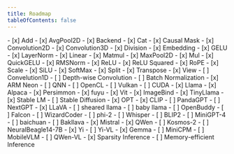 ```yaml
---
title: Roadmap
tableOfContents: false
---
```


<Card title="More OP" icon="random">
- [x] Add
- [x] AvgPool2D
- [x] Backend
- [x] Cat
- [x] Causal Mask
- [x] Convolution2D
- [x] Convolution3D
- [x] Division
- [x] Embedding
- [x] GELU
- [x] LayerNorm
- [x] Linear
- [x] Matmul
- [x] MaxPool2D
- [x] Mul
- [x] QuickGELU
- [x] RMSNorm
- [x] ReLU
- [x] ReLU Squared
- [x] RoPE
- [x] Scale
- [x] SiLU
- [x] SoftMax
- [x] Split
- [x] Transpose
- [x] View
- [ ] Convelution1D
- [ ] Depth-wise Convolution
- [ ] Batch Normalization

</Card>

<Card title="More Backends"  icon="random">
- [x] ARM Neon
- [ ] QNN
- [ ] OpenCL
- [ ] Vulkan
- [ ] CUDA
</Card>


<Card title="More Models" icon="random">
- [x] Llama
- [x] Alpaca
- [x] Persimmon
- [x] fuyu
- [x] Vit
- [x] ImageBind
- [x] TinyLlama
- [x] Stable LM
- [ ] Stable Diffusion
- [x] OPT
- [x] CLIP
- [ ] PandaGPT
- [ ] NextGPT
- [x] LLaVA
- [ ] sheared llama
- [ ] baby llama
- [ ] OpenBuddy
- [ ] Falcon
- [ ] WizardCoder
- [ ] phi-2
- [ ] Whisper
- [ ] BLIP2
- [ ] MiniGPT-4
- [ ] baichuan
- [ ] Bakllava
- [x] Mistral
- [x] QWen
- [ ] Kosmos-2
- [ ] NeuralBeagle14-7B
- [x] Yi
- [ ] Yi-VL
- [x] Gemma
- [ ] MiniCPM
- [ ] MobileVLM
- [ ] QWen-VL
</Card>

<Card title="Improvement" icon="random">
- [x] Sparsity Inference
- [ ] Memory-efficient Inference
</Card>
